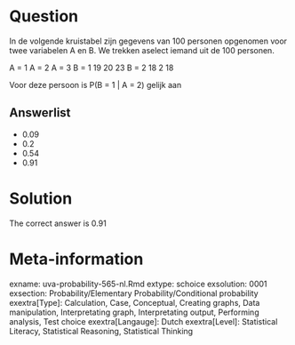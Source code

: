 Question
========

In de volgende kruistabel zijn gegevens van 100 personen opgenomen voor twee variabelen A en B. We trekken aselect iemand uit de 100 personen.

A = 1 A = 2 A = 3
B = 1 19 20 23
B = 2 18 2 18

Voor deze persoon is P(B = 1 | A = 2) gelijk aan

Answerlist
----------
* 0.09
* 0.2
* 0.54
* 0.91

Solution
========

The correct answer is  0.91

Meta-information
================
exname: uva-probability-565-nl.Rmd
extype: schoice
exsolution: 0001
exsection: Probability/Elementary Probability/Conditional probability
exextra[Type]: Calculation, Case, Conceptual, Creating graphs, Data manipulation, Interpretating graph, Interpretating output, Performing analysis, Test choice
exextra[Langauge]: Dutch
exextra[Level]: Statistical Literacy, Statistical Reasoning, Statistical Thinking
